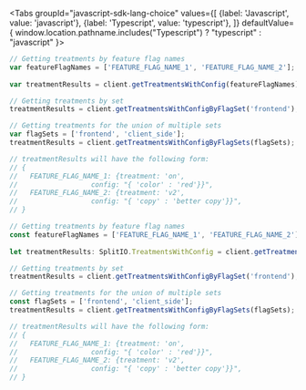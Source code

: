 
<Tabs
  groupId="javascript-sdk-lang-choice"
  values={[
    {label: 'Javascript', value: 'javascript'},
    {label: 'Typescript', value: 'typescript'},
  ]} defaultValue={ window.location.pathname.includes("Typescript") ? "typescript" : "javascript" }>
  <TabItem value="javascript">

```javascript
// Getting treatments by feature flag names
var featureFlagNames = ['FEATURE_FLAG_NAME_1', 'FEATURE_FLAG_NAME_2'];
 
var treatmentResults = client.getTreatmentsWithConfig(featureFlagNames);

// Getting treatments by set
treatmentResults = client.getTreatmentsWithConfigByFlagSet('frontend');

// Getting treatments for the union of multiple sets
var flagSets = ['frontend', 'client_side'];
treatmentResults = client.getTreatmentsWithConfigByFlagSets(flagSets);

// treatmentResults will have the following form: 
// {
//   FEATURE_FLAG_NAME_1: {treatment: 'on',
//                  config: "{ 'color' : 'red'}}",
//   FEATURE_FLAG_NAME_2: {treatment: 'v2',
//                  config: "{ 'copy' : 'better copy'}}",
// }
```

  </TabItem>
  <TabItem value="typescript">

```typescript
// Getting treatments by feature flag names
const featureFlagNames = ['FEATURE_FLAG_NAME_1', 'FEATURE_FLAG_NAME_2'];
 
let treatmentResults: SplitIO.TreatmentsWithConfig = client.getTreatmentsWithConfig(featureFlagNames);

// Getting treatments by set
treatmentResults = client.getTreatmentsWithConfigByFlagSet('frontend');

// Getting treatments for the union of multiple sets
const flagSets = ['frontend', 'client_side'];
treatmentResults = client.getTreatmentsWithConfigByFlagSets(flagSets);

// treatmentResults will have the following form: 
// {
//   FEATURE_FLAG_NAME_1: {treatment: 'on',
//                  config: "{ 'color' : 'red'}}",
//   FEATURE_FLAG_NAME_2: {treatment: 'v2',
//                  config: "{ 'copy' : 'better copy'}}",
// }
```

  </TabItem>
</Tabs>